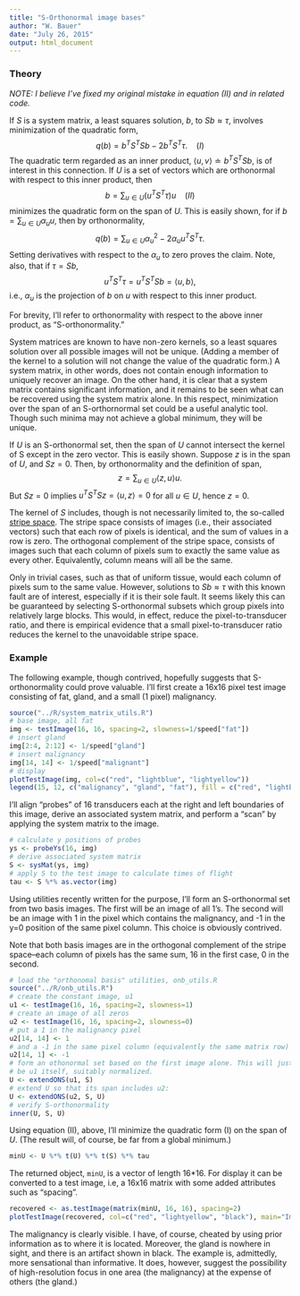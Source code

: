 ```yaml
---
title: "S-Orthonormal image bases"
author: "W. Bauer"
date: "July 26, 2015"
output: html_document
---
```


### Theory

*NOTE: I believe I've fixed my original mistake in equation (II) and in related code.* 

If $S$ is a system matrix, a least squares solution, $b$, to $Sb \approx \tau,$ involves minimization of the quadratic form, $$q(b) = b^TS^TSb - 2b^TS^T\tau.\:\:\:\:(I)$$ The quadratic term regarded as an inner product, $\langle u, v\rangle \doteq b^TS^TSb,$ is of interest in this connection. If $U$ is a set of vectors which are orthonormal with respect to this inner product, then$$b = \sum_{u \in U} (u^T S^T \tau) u\:\:\:\:(II)$$minimizes the quadratic form on the span of $U$. This is easily shown, for if $b = \sum_{u \in U} \alpha_u u,$ then by orthonormality,$$q(b) = \sum_{u \in U} \alpha_u^2 - 2\alpha_u u^T S^T \tau.$$Setting derivatives with respect to the $\alpha_u$ to zero proves the claim. Note, also, that if $\tau = Sb$,$$u^T S^T \tau = u^T S^T S b = \langle u, b \rangle,$$i.e., $\alpha_u$ is the projection of $b$ on $u$ with respect to this inner product.

For brevity, I'll refer to orthonormality with respect to the above inner product, as "S-orthonormality."

System matrices are known to have non-zero kernels, so a least squares solution over all possible images will not be unique. (Adding a member of the kernel to a solution will not change the value of the quadratic form.) A system matrix, in other words, does not contain enough information to uniquely recover an image. On the other hand, it is clear that a system matrix contains significant information, and it remains to be seen what can be recovered using the system matrix alone. In this respect, minimization over the span of an S-orthornormal set could be a useful analytic tool. Though such minima may not achieve a global minimum, they will be unique.  

If $U$ is an S-orthonormal set, then the span of $U$ cannot intersect the kernel of S except in the zero vector. This is easily shown. Suppose $z$ is in the span of $U$, and $Sz=0.$ Then, by orthonormality and the definition of span,$$z = \sum_{u \in U}\langle z, u\rangle u.$$But $Sz=0$ implies $u^TS^TSz = \langle u, z \rangle = 0$ for all $u \in U$, hence $z = 0.$

The kernel of $S$ includes, though is not necessarily limited to, the so-called [stripe space](S_kernel_etc.Rmd). The stripe space consists of images (i.e., their associated vectors) such that each row of pixels is identical, and the sum of values in a row is zero. The orthogonal complement of the stripe space, consists of images such that each column of pixels sum to exactly the same value as every other. Equivalently, column means will all be the same.

Only in trivial cases, such as that of uniform tissue, would each column of pixels sum to the same value. However, solutions to $Sb \approx \tau$ with this known fault are of interest, especially if it is their sole fault. It seems likely this can be guaranteed by selecting S-orthonormal subsets which group pixels into relatively large blocks. This would, in effect, reduce the pixel-to-transducer ratio, and there is empirical evidence that a small pixel-to-transducer ratio reduces the kernel to the unavoidable stripe space.

### Example

The following example, though contrived, hopefully suggests that S-orthonormality could prove valuable. I'll first create a 16x16 pixel test image consisting of fat, gland, and a small (1 pixel) malignancy.

```r
source("../R/system_matrix_utils.R")
# base image, all fat
img <- testImage(16, 16, spacing=2, slowness=1/speed["fat"])
# insert gland
img[2:4, 2:12] <- 1/speed["gland"]
# insert malignancy
img[14, 14] <- 1/speed["malignant"]
# display
plotTestImage(img, col=c("red", "lightblue", "lightyellow"))
legend(15, 12, c("malignancy", "gland", "fat"), fill = c("red", "lightblue", "lightyellow"))
```

I'll align "probes" of 16 transducers each at the right and left boundaries of this image, derive an associated system matrix, and perform a "scan" by applying the system matrix to the image. 

```r
# calculate y positions of probes
ys <- probeYs(16, img)
# derive associated system matrix
S <- sysMat(ys, img)
# apply S to the test image to calculate times of flight
tau <- S %*% as.vector(img)
```

Using utilities recently written for the purpose, I'll form an S-orthonormal set from two basis images. The first will be an image of all 1's. The second will be an image with 1 in the pixel which contains the malignancy, and -1 in the y=0 position of the same pixel column. This choice is obviously contrived.

Note that both basis images are in the orthogonal complement of the stripe space--each column of pixels has the same sum, 16 in the first case, 0 in the second.

```r
# load the "orthonomal basis" utilities, onb_utils.R
source("../R/onb_utils.R")
# create the constant image, u1
u1 <- testImage(16, 16, spacing=2, slowness=1)
# create an image of all zeros
u2 <- testImage(16, 16, spacing=2, slowness=0)
# put a 1 in the malignancy pixel
u2[14, 14] <- 1
# and a -1 in the same pixel column (equivalently the same matrix row)
u2[14, 1] <- -1
# form an othonormal set based on the first image alone. This will just
# be u1 itself, suitably normalized.
U <- extendONS(u1, S)
# extend U so that its span includes u2: 
U <- extendONS(u2, S, U)
# verify S-orthonormality
inner(U, S, U)
```

Using equation (II), above, I'll minimize the quadratic form (I) on the span of $U.$ (The result will, of course, be far from a global minimum.)

```r
minU <- U %*% t(U) %*% t(S) %*% tau
```

The returned object, `minU`, is a vector of length 16*16. For display it can be converted to a test image, i.e, a 16x16 matrix with some added attributes such as "spacing".

```r
recovered <- as.testImage(matrix(minU, 16, 16), spacing=2)
plotTestImage(recovered, col=c("red", "lightyellow", "black"), main="Image recovered by use of\nan S-orthogonal basis of dimension 2.")
```

The malignancy is clearly visible. I have, of course, cheated by using prior information as to where it is located. Moreover, the gland is nowhere in sight, and there is an artifact shown in black. The example is, admittedly, more sensational than informative. It does, however, suggest the possibility of high-resolution focus in one area (the malignancy) at the expense of others (the gland.)  
